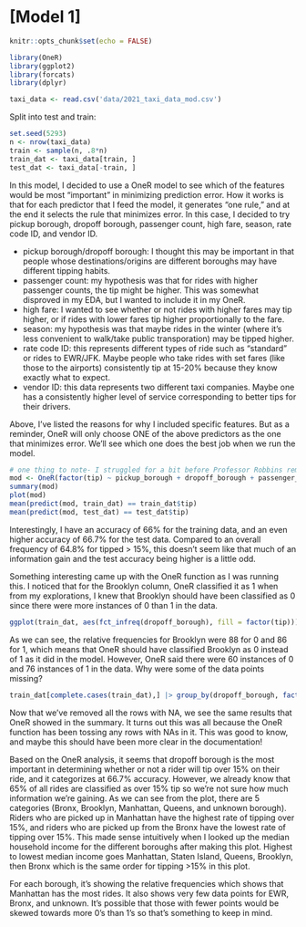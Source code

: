 # [Model 1]

```r
knitr::opts_chunk$set(echo = FALSE)
```

```r
library(OneR)
library(ggplot2)
library(forcats)
library(dplyr)
```

```r
taxi_data <- read.csv('data/2021_taxi_data_mod.csv')
```

Split into test and train:

```r
set.seed(5293)
n <- nrow(taxi_data)
train <- sample(n, .8*n)
train_dat <- taxi_data[train, ]
test_dat <- taxi_data[-train, ]
```
In this model, I decided to use a OneR model to see which of the features would be most "important" in minimizing prediction error. How it works is that for each predictor that I feed the model, it generates "one rule," and at the end it selects the rule that minimizes error. In this case, I decided to try pickup borough, dropoff borough, passenger count, high fare, season, rate code ID, and vendor ID. 

* pickup borough/dropoff borough: I thought this may be important in that people whose destinations/origins are different boroughs may have different tipping habits.
* passenger count: my hypothesis was that for rides with higher passenger counts, the tip might be higher. This was somewhat disproved in my EDA, but I wanted to include it in my OneR.
* high fare: I wanted to see whether or not rides with higher fares may tip higher, or if rides with lower fares tip higher proportionally to the fare.
* season: my hypothesis was that maybe rides in the winter (where it's less convenient to walk/take public transporation) may be tipped higher.
* rate code ID: this represents different types of ride such as "standard" or rides to EWR/JFK. Maybe people who take rides with set fares (like those to the airports) consistently tip at 15-20% because they know exactly what to expect.
* vendor ID: this data represents two different taxi companies. Maybe one has a consistently higher level of service corresponding to better tips for their drivers.

Above, I've listed the reasons for why I included specific features. But as a reminder, OneR will only choose ONE of the above predictors as the one that minimizes error. We'll see which one does the best job when we run the model. 

```r
# one thing to note- I struggled for a bit before Professor Robbins reminded me that I needed to make my tip column nto a factor with 2 levels: 0 and 1!
mod <- OneR(factor(tip) ~ pickup_borough + dropoff_borough + passenger_count + high_fare + season + RatecodeID + VendorID, data = train_dat)
summary(mod)
plot(mod)
mean(predict(mod, train_dat) == train_dat$tip)
mean(predict(mod, test_dat) == test_dat$tip)
```
Interestingly, I have an accuracy of 66% for the training data, and an even higher accuracy of 66.7% for the test data. Compared to an overall frequency of 64.8% for tipped > 15%, this doesn't seem like that much of an information gain and the test accuracy being higher is a little odd. 

Something interesting came up with the OneR function as I was running this. I noticed that for the Brooklyn column, OneR classified it as 1 when from my explorations, I knew that Brooklyn should have been classified as 0 since there were more instances of 0 than 1 in the data. 

```r
ggplot(train_dat, aes(fct_infreq(dropoff_borough), fill = factor(tip))) + geom_bar(position = "dodge") # contains rows with NAs
```
As we can see, the relative frequencies for Brooklyn were 88 for 0 and 86 for 1, which means that OneR should have classified Brooklyn as 0 instead of 1 as it did in the model. However, OneR said there were 60 instances of 0 and 76 instances of 1 in the data. Why were some of the data points missing?

```r
train_dat[complete.cases(train_dat),] |> group_by(dropoff_borough, factor(tip)) |> count() |> ggplot(aes(reorder(dropoff_borough, -n), n, fill = `factor(tip)`)) + geom_col(position="dodge")
```

Now that we've removed all the rows with NA, we see the same results that OneR showed in the summary. It turns out this was all because the OneR function has been tossing any rows with NAs in it. This was good to know, and maybe this should have been more clear in the documentation!

Based on the OneR analysis, it seems that dropoff borough is the most important in determining whether or not a rider will tip over 15% on their ride, and it categorizes at 66.7% accuracy. However, we already know that 65% of all rides are classified as over 15% tip so we're not sure how much information we're gaining. As we can see from the plot, there are 5 categories (Bronx, Brooklyn, Manhattan, Queens, and unknown borough). Riders who are picked up in Manhattan have the highest rate of tipping over 15%, and riders who are picked up from the Bronx have the lowest rate of tipping over 15%. This made sense intuitively when I looked up the median household income for the different boroughs after making this plot. Highest to lowest median income goes Manhattan, Staten Island, Queens, Brooklyn, then Bronx which is the same order for tipping >15% in this plot. 

For each borough, it's showing the relative frequencies which shows that Manhattan has the most rides. It also shows very few data points for EWR, Bronx, and unknown. It's possible that those with fewer points would be skewed towards more 0's than 1's so that's something to keep in mind. 

